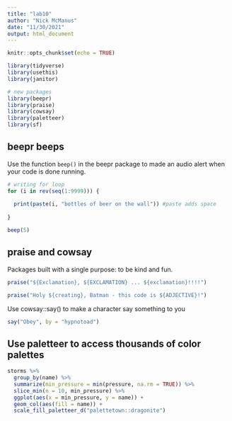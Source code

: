 ```yaml
---
title: "lab10"
author: "Nick McManus"
date: "11/30/2021"
output: html_document
---
```


```r
knitr::opts_chunk$set(echo = TRUE)

library(tidyverse)
library(usethis)
library(janitor)

# new packages
library(beepr)
library(praise)
library(cowsay)
library(paletteer)
library(sf)
```


## beepr beeps

Use the function `beep()` in the beepr package to made an audio alert when your code is done running.

```r
# writing for loop
for (i in rev(seq(1:9999))) {
  
  print(paste(i, "bottles of beer on the wall")) #paste adds space
  
}

beep(5)
```


## praise and cowsay

Packages built with a single purpose: to be kind and fun.

```r
praise("${Exclamation}, ${EXCLAMATION} ... ${exclamation}!!!!")

praise("Holy ${creating}, Batman - this code is ${ADJECTIVE}!")
```

Use cowsay::say() to make a character say something to you

```r
say("Obey", by = "hypnotoad")
```

## Use paletteer to access thousands of color palettes

```r
storms %>% 
  group_by(name) %>% 
  summarize(min_pressure = min(pressure, na.rm = TRUE)) %>% 
  slice_min(n = 10, min_pressure) %>% 
  ggplot(aes(x = min_pressure, y = name)) +
  geom_col(aes(fill = name)) +
  scale_fill_paletteer_d("palettetown::dragonite")
```




